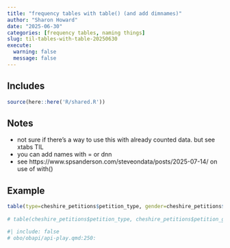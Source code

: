 ```yaml
---
title: "frequency tables with table() (and add dimnames)"
author: "Sharon Howard"
date: "2025-06-30"
categories: [frequency tables, naming things]
slug: til-tables-with-table-20250630
execute:
  warning: false
  message: false
---
```


## Includes

```r
source(here::here('R/shared.R'))
```

## Notes

-  not sure if there's a way to use this with already counted data. but see xtabs TIL 
-  you can add names with = or dnn 
-  see https://www.spsanderson.com/steveondata/posts/2025-07-14/ on use of with() 




## Example

```r
table(type=cheshire_petitions$petition_type, gender=cheshire_petitions$petition_gender) 
 
# table(cheshire_petitions$petition_type, cheshire_petitions$petition_gender, dnn=c("type", "gender")) 

```



```r
#| include: false
# obo/obapi/api-play.qmd:250:  

```
